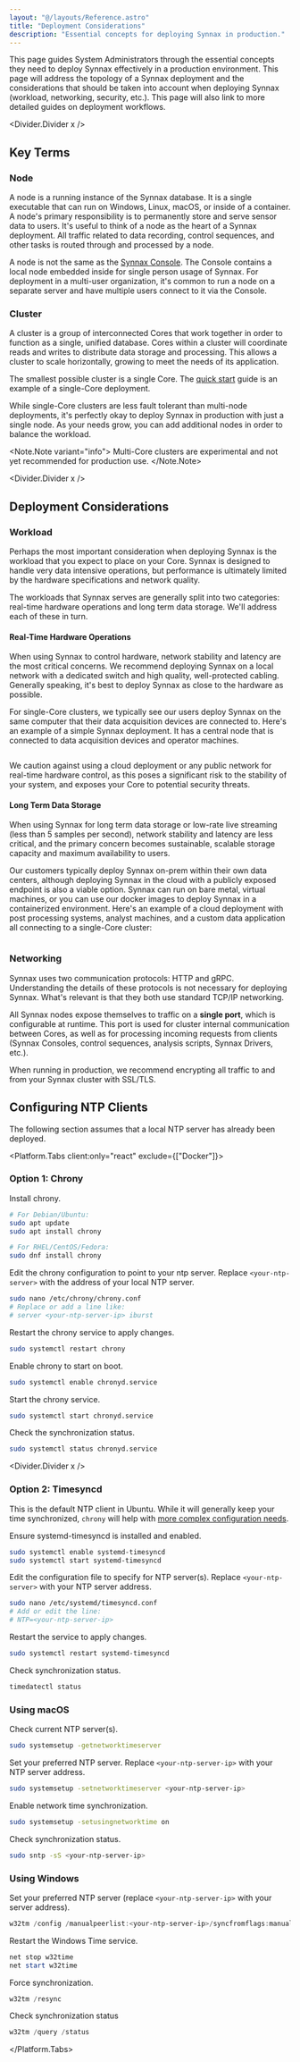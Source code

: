 ```yaml
---
layout: "@/layouts/Reference.astro"
title: "Deployment Considerations"
description: "Essential concepts for deploying Synnax in production."
---
```



This page guides System Administrators through the essential concepts they need to
deploy Synnax effectively in a production environment. This page will address the
topology of a Synnax deployment and the considerations that should be taken into account
when deploying Synnax (workload, networking, security, etc.). This page will also link
to more detailed guides on deployment workflows.

<Divider.Divider x />

## Key Terms

### Node

A node is a running instance of the Synnax database. It is a single executable that can
run on Windows, Linux, macOS, or inside of a container. A node's primary responsibility
is to permanently store and serve sensor data to users. It's useful to think of a node
as the heart of a Synnax deployment. All traffic related to data recording, control
sequences, and other tasks is routed through and processed by a node.

A node is not the same as the [Synnax Console](/reference/console/get-started). The
Console contains a local node embedded inside for single person usage of Synnax. For
deployment in a multi-user organization, it's common to run a node on a separate server
and have multiple users connect to it via the Console.

### Cluster

A cluster is a group of interconnected Cores that work together in order to function as
a single, unified database. Cores within a cluster will coordinate reads and writes to
distribute data storage and processing. This allows a cluster to scale horizontally,
growing to meet the needs of its application.

The smallest possible cluster is a single Core. The
[quick start](/reference/core/quick-start) guide is an example of a single-Core
deployment.

While single-Core clusters are less fault tolerant than multi-node deployments, it's
perfectly okay to deploy Synnax in production with just a single node. As your needs
grow, you can add additional nodes in order to balance the workload.

<Note.Note variant="info">
  Multi-Core clusters are experimental and not yet recommended for production use.
</Note.Note>

<Divider.Divider x />

## Deployment Considerations

### Workload

Perhaps the most important consideration when deploying Synnax is the workload that you
expect to place on your Core. Synnax is designed to handle very data intensive
operations, but performance is ultimately limited by the hardware specifications and
network quality.

The workloads that Synnax serves are generally split into two categories: real-time
hardware operations and long term data storage. We'll address each of these in turn.

#### Real-Time Hardware Operations

When using Synnax to control hardware, network stability and latency are the most
critical concerns. We recommend deploying Synnax on a local network with a dedicated
switch and high quality, well-protected cabling. Generally speaking, it's best to deploy
Synnax as close to the hardware as possible.

For single-Core clusters, we typically see our users deploy Synnax on the same computer
that their data acquisition devices are connected to. Here's an example of a simple
Synnax deployment. It has a central node that is connected to data acquisition devices
and operator machines.

<Image
  client:only="react"
  id="guides/sys-admin/deployment-considerations/real-time-deployment"
  themed={false}
/>

We caution against using a cloud deployment or any public network for real-time hardware
control, as this poses a significant risk to the stability of your system, and exposes
your Core to potential security threats.

#### Long Term Data Storage

When using Synnax for long term data storage or low-rate live streaming (less than 5
samples per second), network stability and latency are less critical, and the primary
concern becomes sustainable, scalable storage capacity and maximum availability to
users.

Our customers typically deploy Synnax on-prem within their own data centers, although
deploying Synnax in the cloud with a publicly exposed endpoint is also a viable option.
Synnax can run on bare metal, virtual machines, or you can use our docker images to
deploy Synnax in a containerized environment. Here's an example of a cloud deployment
with post processing systems, analyst machines, and a custom data application all
connecting to a single-Core cluster:

<Image
  client:only="react"
  id="guides/sys-admin/deployment-considerations/storage-deployment"
  themed={false}
/>

### Networking

Synnax uses two communication protocols: HTTP and gRPC. Understanding the details of
these protocols is not necessary for deploying Synnax. What's relevant is that they both
use standard TCP/IP networking.

All Synnax nodes expose themselves to traffic on a **single port**, which is
configurable at runtime. This port is used for cluster internal communication between
Cores, as well as for processing incoming requests from clients (Synnax Consoles,
control sequences, analysis scripts, Synnax Drivers, etc.).

When running in production, we recommend encrypting all traffic to and from your Synnax
cluster with SSL/TLS.

## Configuring NTP Clients

The following section assumes that a local NTP server has already been deployed.

<Platform.Tabs client:only="react" exclude={["Docker"]}>

<Fragment slot="Linux">

### Option 1: Chrony

Install chrony.

```bash
# For Debian/Ubuntu:
sudo apt update
sudo apt install chrony
```

```bash
# For RHEL/CentOS/Fedora:
sudo dnf install chrony
```

Edit the chrony configuration to point to your ntp server. Replace `<your-ntp-server>`
with the address of your local NTP server.

```bash
sudo nano /etc/chrony/chrony.conf
# Replace or add a line like:
# server <your-ntp-server-ip> iburst
```

Restart the chrony service to apply changes.

```bash
sudo systemctl restart chrony
```

Enable chrony to start on boot.

```bash
sudo systemctl enable chronyd.service
```

Start the chrony service.

```bash
sudo systemctl start chronyd.service
```

Check the synchronization status.

```bash
sudo systemctl status chronyd.service
```

<Divider.Divider x />

### Option 2: Timesyncd

This is the default NTP client in Ubuntu. While it will generally keep your time
synchronized, `chrony` will help with
[more complex configuration needs](https://documentation.ubuntu.com/server/explanation/networking/about-time-synchronisation/#about-timedatectl).

Ensure systemd-timesyncd is installed and enabled.

```bash
sudo systemctl enable systemd-timesyncd
sudo systemctl start systemd-timesyncd
```

Edit the configuration file to specify for NTP server(s). Replace `<your-ntp-server>`
with your NTP server address.

```bash
sudo nano /etc/systemd/timesyncd.conf
# Add or edit the line:
# NTP=<your-ntp-server-ip>
```

Restart the service to apply changes.

```bash
sudo systemctl restart systemd-timesyncd
```

Check synchronization status.

```bash
timedatectl status
```

</Fragment>

<Fragment slot="macOS">

### Using macOS

Check current NTP server(s).

```bash
sudo systemsetup -getnetworktimeserver
```

Set your preferred NTP server. Replace `<your-ntp-server-ip>` with your NTP server
address.

```bash
sudo systemsetup -setnetworktimeserver <your-ntp-server-ip>
```

Enable network time synchronization.

```bash
sudo systemsetup -setusingnetworktime on
```

Check synchronization status.

```bash
sudo sntp -sS <your-ntp-server-ip>
```

</Fragment>

<Fragment slot="Windows">

### Using Windows

Set your preferred NTP server (replace `<your-ntp-server-ip>` with your server address).

```powershell
w32tm /config /manualpeerlist:<your-ntp-server-ip>/syncfromflags:manual /reliable:yes /update
```

Restart the Windows Time service.

```powershell
net stop w32time
net start w32time
```

Force synchronization.

```powershell
w32tm /resync
```

Check synchronization status

```powershell
w32tm /query /status
```

</Fragment>

</Platform.Tabs>
